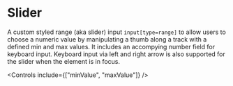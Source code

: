 

<Meta of={stories} />

# Slider

A custom styled range (aka slider) input `input[type=range]` to allow users to choose a numeric
value by manipulating a thumb along a track with a defined min and max values. It includes an
accompying number field for keyboard input. Keyboard input via left and right arrow is also
supported for the slider when the element is in focus.

<Primary />

<Controls include={["minValue", "maxValue"]} />
